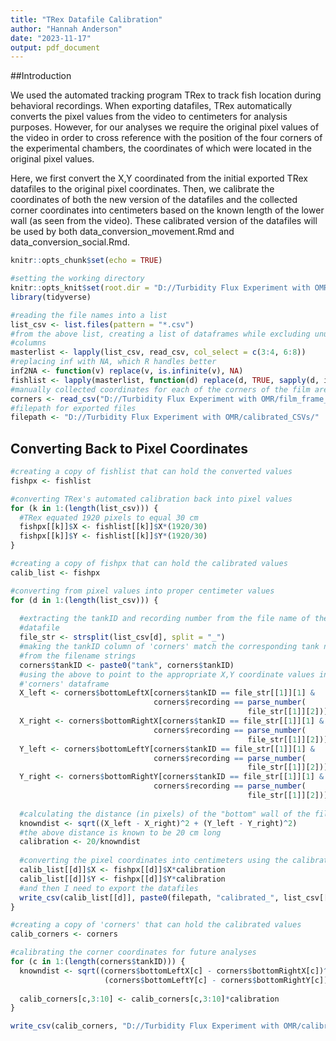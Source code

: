 ```yaml
---
title: "TRex Datafile Calibration"
author: "Hannah Anderson"
date: "2023-11-17"
output: pdf_document
---
```


##Introduction

We used the automated tracking program TRex to track fish location during
behavioral recordings. When exporting datafiles, TRex automatically converts the
pixel values from the video to centimeters for analysis purposes. However,
for our analyses we require the original pixel values of the video in order to
cross reference with the position of the four corners of the experimental
chambers, the coordinates of which were located in the original pixel values.

Here, we first convert the X,Y coordinated from the initial exported TRex
datafiles to the original pixel coordinates. Then, we calibrate the coordinates
of both the new version of the datafiles and the collected corner coordinates
into centimeters based on the known length of the lower wall (as seen from the
video). These calibrated version of the datafiles will be used by both
data_conversion_movement.Rmd and data_conversion_social.Rmd.

```r
knitr::opts_chunk$set(echo = TRUE)

#setting the working directory
knitr::opts_knit$set(root.dir = "D://Turbidity Flux Experiment with OMR/CSV_datafiles")
library(tidyverse)
```

```r
#reading the file names into a list
list_csv <- list.files(pattern = "*.csv")
#from the above list, creating a list of dataframes while excluding unused
#columns
masterlist <- lapply(list_csv, read_csv, col_select = c(3:4, 6:8))
#replacing inf with NA, which R handles better
inf2NA <- function(v) replace(v, is.infinite(v), NA)
fishlist <- lapply(masterlist, function(d) replace(d, TRUE, sapply(d, inf2NA)))
#manually collected coordinates for each of the corners of the film area in pixels
corners <- read_csv("D://Turbidity Flux Experiment with OMR/film_frame_coordinates.csv")
#filepath for exported files
filepath <- "D://Turbidity Flux Experiment with OMR/calibrated_CSVs/"
```


## Converting Back to Pixel Coordinates

```r
#creating a copy of fishlist that can hold the converted values
fishpx <- fishlist

#converting TRex's automated calibration back into pixel values
for (k in 1:(length(list_csv))) {
  #TRex equated 1920 pixels to equal 30 cm
  fishpx[[k]]$X <- fishlist[[k]]$X*(1920/30)
  fishpx[[k]]$Y <- fishlist[[k]]$Y*(1920/30)
}

#creating a copy of fishpx that can hold the calibrated values
calib_list <- fishpx

#converting from pixel values into proper centimeter values
for (d in 1:(length(list_csv))) {
  
  #extracting the tankID and recording number from the file name of the current
  #datafile
  file_str <- strsplit(list_csv[d], split = "_")
  #making the tankID column of 'corners' match the corresponding tank names
  #from the filename strings
  corners$tankID <- paste0("tank", corners$tankID)
  #using the above to point to the appropriate X,Y coordinate values in the
  #'corners' dataframe
  X_left <- corners$bottomLeftX[corners$tankID == file_str[[1]][1] &
                                corners$recording == parse_number(
                                                     file_str[[1]][2])]
  X_right <- corners$bottomRightX[corners$tankID == file_str[[1]][1] &
                                corners$recording == parse_number(
                                                     file_str[[1]][2])]
  Y_left <- corners$bottomLeftY[corners$tankID == file_str[[1]][1] &
                                corners$recording == parse_number(
                                                     file_str[[1]][2])]
  Y_right <- corners$bottomRightY[corners$tankID == file_str[[1]][1] &
                                corners$recording == parse_number(
                                                     file_str[[1]][2])]
  
  #calculating the distance (in pixels) of the "bottom" wall of the film area
  knowndist <- sqrt((X_left - X_right)^2 + (Y_left - Y_right)^2)
  #the above distance is known to be 20 cm long
  calibration <- 20/knowndist
  
  #converting the pixel coordinates into centimeters using the calibration value
  calib_list[[d]]$X <- fishpx[[d]]$X*calibration
  calib_list[[d]]$Y <- fishpx[[d]]$Y*calibration
  #and then I need to export the datafiles
  write_csv(calib_list[[d]], paste0(filepath, "calibrated_", list_csv[[d]]))
}

#creating a copy of 'corners' that can hold the calibrated values
calib_corners <- corners

#calibrating the corner coordinates for future analyses
for (c in 1:(length(corners$tankID))) {
  knowndist <- sqrt((corners$bottomLeftX[c] - corners$bottomRightX[c])^2 +
                     (corners$bottomLeftY[c] - corners$bottomRightY[c])^2)
  
  calib_corners[c,3:10] <- calib_corners[c,3:10]*calibration
}

write_csv(calib_corners, "D://Turbidity Flux Experiment with OMR/calibrated_corner_coordinates.csv")
```